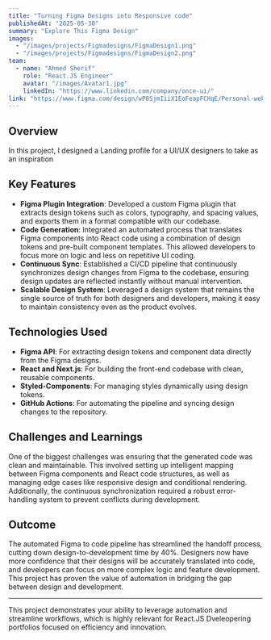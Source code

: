 ```yaml
---
title: "Turning Figma Designs into Responsive code"
publishedAt: "2025-05-30"
summary: "Explore This Figma Design"
images:
  - "/images/projects/Figmadesigns/FigmaDesign1.png"
  - "/images/projects/Figmadesigns/FigmaDesign2.png"
team:
  - name: "Ahmed Sherif"
    role: "React.JS Engineer"
    avatar: "/images/Avatar1.jpg"
    linkedIn: "https://www.linkedin.com/company/once-ui/"
link: "https://www.figma.com/design/wP8SjmIiiX1EoFeapFCHqE/Personal-website-%7C-Portfolio--Community-?t=3qk86vR7B2wSlQTA-0"
---
```


## Overview

In this project, I designed a Landing profile for a UI/UX designers to take as an inspiration

## Key Features

- **Figma Plugin Integration**: Developed a custom Figma plugin that extracts design tokens such as colors, typography, and spacing values, and exports them in a format compatible with our codebase.
- **Code Generation**: Integrated an automated process that translates Figma components into React code using a combination of design tokens and pre-built component templates. This allowed developers to focus more on logic and less on repetitive UI coding.
- **Continuous Sync**: Established a CI/CD pipeline that continuously synchronizes design changes from Figma to the codebase, ensuring design updates are reflected instantly without manual intervention.
- **Scalable Design System**: Leveraged a design system that remains the single source of truth for both designers and developers, making it easy to maintain consistency even as the product evolves.

## Technologies Used

- **Figma API**: For extracting design tokens and component data directly from the Figma designs.
- **React and Next.js**: For building the front-end codebase with clean, reusable components.
- **Styled-Components**: For managing styles dynamically using design tokens.
- **GitHub Actions**: For automating the pipeline and syncing design changes to the repository.

## Challenges and Learnings

One of the biggest challenges was ensuring that the generated code was clean and maintainable. This involved setting up intelligent mapping between Figma components and React code structures, as well as managing edge cases like responsive design and conditional rendering. Additionally, the continuous synchronization required a robust error-handling system to prevent conflicts during development.

## Outcome

The automated Figma to code pipeline has streamlined the handoff process, cutting down design-to-development time by 40%. Designers now have more confidence that their designs will be accurately translated into code, and developers can focus on more complex logic and feature development. This project has proven the value of automation in bridging the gap between design and development.

---

This project demonstrates your ability to leverage automation and streamline workflows, which is highly relevant for React.JS Dveleopering portfolios focused on efficiency and innovation.